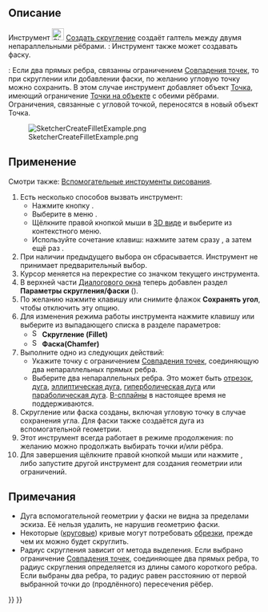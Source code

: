 <languages/>

{{Docnav/ru
|[[Sketcher_ToggleActiveConstraint/ru|Вкл/выкл ограничение]]
|[[Sketcher_CreateChamfer/ru|Создать Фаску]]
|[[Sketcher_Workbench/ru|Скетчер]]
|IconL=Sketcher_ToggleActiveConstraint.svg
|IconR=Sketcher_CreateChamfer.svg
|IconC=Workbench_Sketcher.svg
}}

{{GuiCommand/ru
|Name=Sketcher CreateFillet
|Name/ru=Скетчер Создать скругление
|MenuLocation=Эскиз → Инструменты для эскиза → Создать скругление
|Workbenches=[[Sketcher_Workbench/ru|Скетчер]]
|Shortcut={{KEY|G}} {{KEY|F}} {{KEY|F}}
|SeeAlso=
}}

<span id="Description"></span>
== Описание ==

Инструмент [[Image:Sketcher_CreateFillet.svg|24px]] [[Sketcher_CreateFillet/ru|Создать скругление]] создаёт галтель между двумя непараллельными рёбрами. {{Version/ru|1.0}}: Инструмент также может создавать фаску.

{{Version/ru|1.0}}: Если два прямых ребра, связанны ограничением [[Sketcher_ConstrainCoincident/ru|Совпадения точек]], то при скруглении или добавлении фаски, по желанию угловую точку можно сохранить. В этом случае инструмент добавляет объект [[Sketcher_CreatePoint/ru|Точка]], имеющий ограничение [[Sketcher_ConstrainPointOnObject/ru|Точки на объекте]] с обеими рёбрами. Ограничения, связанные с угловой точкой, переносятся в новый объект Точка.

[[Image:SketcherCreateFilletExample.png‎]]

<span id="Usage"></span>
== Применение ==

Смотри также: [[Sketcher_Workbench/ru#Drawing_aids|Вспомогательные инструменты рисования]].

# Есть несколько способов вызвать инструмент:
#* Нажмите кнопку {{Button|[[Image:Sketcher_CreateFillet.svg|16px]] [[Sketcher_CreateFillet/ru|Создать скругление]]}}.
#* Выберите в меню {{MenuCommand|Эскиз → Инструменты для эскиза → [[Image:Sketcher_CreateFillet.svg|16px]] Создать скругление}}.
#* Щёлкните правой кнопкой мыши в [[3D_view/ru|3D виде]] и выберите {{MenuCommand|[[Image:Sketcher_CreateFillet.svg|16px]] Создать скругление}} из контекстного меню.
#* Используйте сочетание клавиш: нажмите {{KEY|G}} затем сразу {{KEY|F}}, а затем ещё раз {{KEY|F}}.
# При наличии предыдущего выбора он сбрасывается. Инструмент не принимает предварительный выбор.
# Курсор меняется на перекрестие со значком текущего инструмента.
# В верхней части [[Sketcher_Dialog/ru|Диалогового окна]] теперь добавлен раздел '''Параметры скругления/фаски''' ({{Version/ru|1.0}}).
# По желанию нажмите клавишу {{KEY|U}} или снимите флажок '''Сохранять угол''', чтобы отключить эту опцию. {{Version/ru|1.0}}
# Для изменения режима работы инструмента нажмите клавишу {{KEY|M}} или выберите из выпадающего списка в разделе параметров:
#* [[Image:Sketcher_CreateFillet.svg|16px]] '''Скругление (Fillet)'''
#* [[Image:Sketcher_CreateChamfer.svg|16px]] '''Фаска(Chamfer)'''
# Выполните одно из следующих действий:
#* Укажите точку с ограничением [[Sketcher_ConstrainCoincident/ru|Совпадения точек]], соединяющую два непараллельных прямых ребра.
#* Выберите два непараллельных ребра. Это может быть [[Sketcher_CreateLine/ru|отрезок]], [[Sketcher_CreateArc/ru|дуга]], [[Sketcher_CreateArcOfEllipse/ru|эллиптическая дуга]], [[Sketcher_CreateArcOfHyperbola/ru|гиперболическая дуга]] или [[Sketcher_CreateArcOfParabola/ru|параболическая дуга]]. [[Sketcher_Workbench#Sketcher_CompCreateBSpline/ru|B-сплайны]] в настоящее время не поддерживаются.
# Скругление или фаска созданы, включая угловую точку в случае сохранения угла. Для фаски также создаётся дуга из вспомогательной геометрии.
# Этот инструмент всегда работает в режиме продолжения: по желанию можно продолжать выбирать точки и/или рёбра.
# Для завершения щёлкните правой кнопкой мыши или нажмите {{KEY|Esc}}, либо запустите другой инструмент для создания геометрии или ограничений.

<span id="Notes"></span>
== Примечания == 

* Дуга вспомогательной геометрии у фаски не видна за пределами эскиза. Её нельзя удалить, не нарушив геометрию фаски.
* Некоторые ([[Sketcher_Workbench/ru#Sketcher_CompCreateConic|круговые]]) кривые могут потребовать [[Sketcher Trimming/ru|обрезки]], прежде чем их можно будет скруглить.
* Радиус скругления зависит от метода выделения. Если выбрано ограничение [[Sketcher_ConstrainCoincident/ru|Совпадения точек]], соединяющее два прямых ребра, то радиус скругления определяется из длины самого короткого ребра. Если выбраны два ребра, то радиус равен расстоянию от первой выбранной точки до (продлённого) пересечения рёбер.


{{Docnav/ru
|[[Sketcher_ToggleActiveConstraint/ru|Вкл/выкл ограничение]]
|[[Sketcher_CreateChamfer/ru|Создать Фаску]]
|[[Sketcher_Workbench/ru|Скетчер]]
|IconL=Sketcher_ToggleActiveConstraint.svg
|IconR=Sketcher_CreateChamfer.svg
|IconC=Workbench_Sketcher.svg
}}

{{Sketcher_Tools_navi{{#translation:}}}}
{{Userdocnavi{{#translation:}}}}